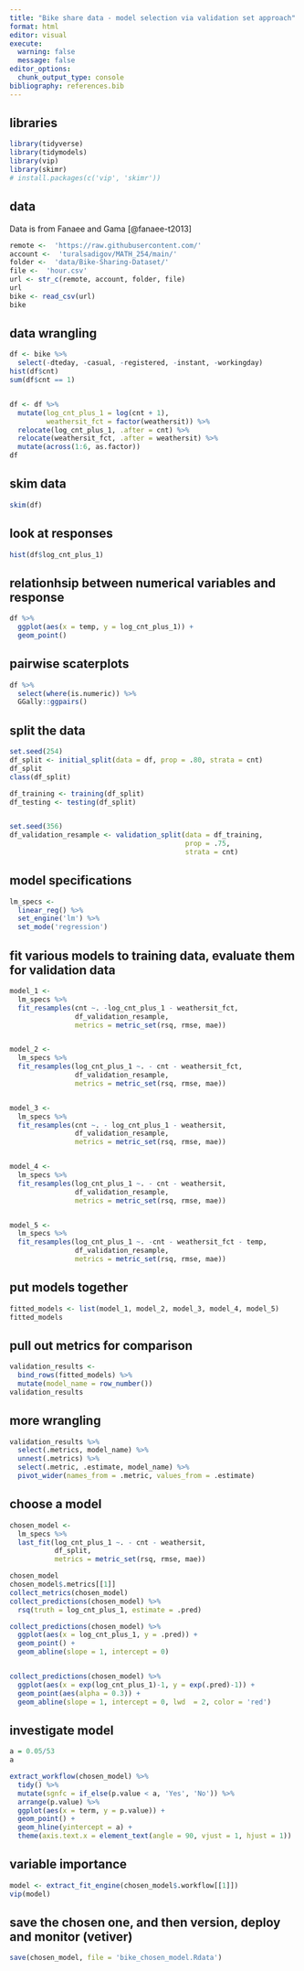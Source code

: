 ```yaml
---
title: "Bike share data - model selection via validation set approach"
format: html
editor: visual
execute: 
  warning: false
  message: false
editor_options: 
  chunk_output_type: console
bibliography: references.bib
---
```


## libraries

```r
library(tidyverse)
library(tidymodels)
library(vip)
library(skimr)
# install.packages(c('vip', 'skimr'))
```

## data

Data is from Fanaee and Gama [@fanaee-t2013]

```r
remote <-  'https://raw.githubusercontent.com/'
account <-  'turalsadigov/MATH_254/main/'
folder <-  'data/Bike-Sharing-Dataset/'
file <-  'hour.csv'
url <- str_c(remote, account, folder, file)
url
bike <- read_csv(url)
bike
```

## data wrangling

```r
df <- bike %>% 
  select(-dteday, -casual, -registered, -instant, -workingday)
hist(df$cnt)
sum(df$cnt == 1)


df <- df %>% 
  mutate(log_cnt_plus_1 = log(cnt + 1), 
         weathersit_fct = factor(weathersit)) %>% 
  relocate(log_cnt_plus_1, .after = cnt) %>% 
  relocate(weathersit_fct, .after = weathersit) %>% 
  mutate(across(1:6, as.factor))
df
```

## skim data

```r
skim(df)
```

## look at responses

```r
hist(df$log_cnt_plus_1)
```

## relationhsip between numerical variables and response

```r
df %>% 
  ggplot(aes(x = temp, y = log_cnt_plus_1)) +
  geom_point()
```

## pairwise scaterplots

```r
df %>% 
  select(where(is.numeric)) %>% 
  GGally::ggpairs()
```

## split the data

```r
set.seed(254)
df_split <- initial_split(data = df, prop = .80, strata = cnt)
df_split
class(df_split)

df_training <- training(df_split)
df_testing <- testing(df_split)


set.seed(356)
df_validation_resample <- validation_split(data = df_training,
                                           prop = .75, 
                                           strata = cnt)
```

## model specifications

```r
lm_specs <- 
  linear_reg() %>% 
  set_engine('lm') %>% 
  set_mode('regression')
```

## fit various models to training data, evaluate them for validation data

```r
model_1 <- 
  lm_specs %>% 
  fit_resamples(cnt ~. -log_cnt_plus_1 - weathersit_fct, 
                df_validation_resample, 
                metrics = metric_set(rsq, rmse, mae))


model_2 <- 
  lm_specs %>% 
  fit_resamples(log_cnt_plus_1 ~. - cnt - weathersit_fct, 
                df_validation_resample, 
                metrics = metric_set(rsq, rmse, mae))


model_3 <- 
  lm_specs %>% 
  fit_resamples(cnt ~. - log_cnt_plus_1 - weathersit, 
                df_validation_resample, 
                metrics = metric_set(rsq, rmse, mae))


model_4 <- 
  lm_specs %>% 
  fit_resamples(log_cnt_plus_1 ~. - cnt - weathersit, 
                df_validation_resample, 
                metrics = metric_set(rsq, rmse, mae))


model_5 <- 
  lm_specs %>% 
  fit_resamples(log_cnt_plus_1 ~. -cnt - weathersit_fct - temp, 
                df_validation_resample, 
                metrics = metric_set(rsq, rmse, mae))

```

## put models together

```r
fitted_models <- list(model_1, model_2, model_3, model_4, model_5)
fitted_models
```

## pull out metrics for comparison

```r
validation_results <- 
  bind_rows(fitted_models) %>% 
  mutate(model_name = row_number())
validation_results
```

## more wrangling

```r
validation_results %>% 
  select(.metrics, model_name) %>% 
  unnest(.metrics) %>% 
  select(.metric, .estimate, model_name) %>% 
  pivot_wider(names_from = .metric, values_from = .estimate)
```


## choose a model

```r
chosen_model <- 
  lm_specs %>% 
  last_fit(log_cnt_plus_1 ~. - cnt - weathersit,
           df_split, 
           metrics = metric_set(rsq, rmse, mae))
```

```r
chosen_model
chosen_model$.metrics[[1]]
collect_metrics(chosen_model)
collect_predictions(chosen_model) %>% 
  rsq(truth = log_cnt_plus_1, estimate = .pred)

collect_predictions(chosen_model) %>% 
  ggplot(aes(x = log_cnt_plus_1, y = .pred)) +
  geom_point() +
  geom_abline(slope = 1, intercept = 0)


collect_predictions(chosen_model) %>% 
  ggplot(aes(x = exp(log_cnt_plus_1)-1, y = exp(.pred)-1)) +
  geom_point(aes(alpha = 0.3)) +
  geom_abline(slope = 1, intercept = 0, lwd  = 2, color = 'red')
```



## investigate model

```r
a = 0.05/53
a

extract_workflow(chosen_model) %>% 
  tidy() %>% 
  mutate(sgnfc = if_else(p.value < a, 'Yes', 'No')) %>% 
  arrange(p.value) %>%
  ggplot(aes(x = term, y = p.value)) +
  geom_point() +
  geom_hline(yintercept = a) +
  theme(axis.text.x = element_text(angle = 90, vjust = 1, hjust = 1))

```


## variable importance

```r
model <- extract_fit_engine(chosen_model$.workflow[[1]])
vip(model)
```


## save the chosen one, and then version, deploy and monitor (vetiver)

```r
save(chosen_model, file = 'bike_chosen_model.Rdata')
```







